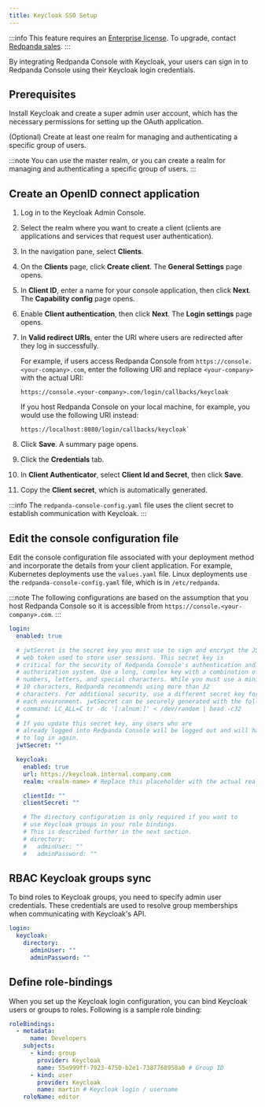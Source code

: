 ```yaml
---
title: Keycloak SSO Setup
---
```


<head>
    <meta name="title" content="Keycloak SSO Authentication in Redpanda Console | Redpanda Docs"/>
    <meta name="description" content="Configure authentication with external identity providers in Redpanda Console."/>
</head>

:::info
This feature requires an [Enterprise license](../../../../get-started/licenses). To upgrade, contact [Redpanda sales](https://redpanda.com/try-redpanda?section=enterprise-cloud).
:::

By integrating Redpanda Console with Keycloak, your users can sign in to Redpanda Console using their Keycloak login credentials.

## Prerequisites

Install Keycloak and create a super admin user account, which has the necessary permissions for setting up the OAuth application.

(Optional) Create at least one realm for managing and authenticating a specific group of users.

:::note
You can use the master realm, or you can create a realm for managing and authenticating a specific group of users.
:::

## Create an OpenID connect application

1. Log in to the Keycloak Admin Console.

2. Select the realm where you want to create a client (clients are applications and services that request user authentication).

3. In the navigation pane, select **Clients**.

4. On the **Clients** page, click **Create client**.
    The **General Settings** page opens.

5. In **Client ID**, enter a name for your console application, then click **Next**.
    The **Capability config** page opens.

6. Enable **Client authentication**, then click **Next**.
    The **Login settings** page opens.

7. In **Valid redirect URIs**, enter the URI where users are redirected after they log in successfully.

    For example, if users access Redpanda Console from `https://console.<your-company>.com`, enter the following URI and replace `<your-company>` with the actual URI:

    ```
    https://console.<your-company>.com/login/callbacks/keycloak
    ```

    If you host Redpanda Console on your local machine, for example, you would use the following URI instead:
    
    ```
    https://localhost:8080/login/callbacks/keycloak`
    ```

8. Click **Save**.
    A summary page opens.

9. Click the **Credentials** tab.

10. In **Client Authenticator**, select **Client Id and Secret**, then click **Save**.

11. Copy the **Client secret**, which is automatically generated.

:::info
The `redpanda-console-config.yaml` file uses the client secret to establish communication with Keycloak.
:::

## Edit the console configuration file

Edit the console configuration file associated with your deployment method and incorporate the details from your client application. For example, Kubernetes deployments use the `values.yaml` file. Linux deployments use the `redpanda-console-config.yaml` file, which is in `/etc/redpanda`.

:::note
The following configurations are based on the assumption that you host Redpanda Console so it is accessible from
`https://console.<your-company>.com`.
:::

```yaml
login:
  enabled: true

  # jwtSecret is the secret key you must use to sign and encrypt the JSON
  # web token used to store user sessions. This secret key is
  # critical for the security of Redpanda Console's authentication and
  # authorization system. Use a long, complex key with a combination of
  # numbers, letters, and special characters. While you must use a minimum of
  # 10 characters, Redpanda recommends using more than 32
  # characters. For additional security, use a different secret key for
  # each environment. jwtSecret can be securely generated with the following
  # command: LC_ALL=C tr -dc '[:alnum:]' < /dev/random | head -c32
  #
  # If you update this secret key, any users who are
  # already logged into Redpanda Console will be logged out and will have
  # to log in again.
  jwtSecret: ""

  keycloak:
    enabled: true
    url: https://keycloak.internal.company.com
    realm: <realm-name> # Replace this placeholder with the actual realm name.

    clientId: ""
    clientSecret: ""

    # The directory configuration is only required if you want to 
    # use Keycloak groups in your role bindings. 
    # This is described further in the next section.
    # directory:
    #   adminUser: ""
    #   adminPassword: ""
```

## RBAC Keycloak groups sync

To bind roles to Keycloak groups, you need to specify admin user credentials. These credentials
are used to resolve group memberships when communicating with Keycloak's API.

```yaml
login:
  keycloak:
    directory:
      adminUser: ""
      adminPassword: ""
```

## Define role-bindings

When you set up the Keycloak login configuration, you can bind Keycloak users or groups to roles. Following is a sample
role binding:

```yaml
roleBindings:
  - metadata:
      name: Developers
    subjects:
      - kind: group
        provider: Keycloak
        name: 55e999ff-7923-4750-b2e1-7387768958a0 # Group ID
      - kind: user
        provider: Keycloak
        name: martin # Keycloak login / username
    roleName: editor
```
